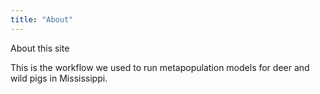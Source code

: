 ```yaml
---
title: "About"
---
```


About this site

This is the workflow we used to run metapopulation models for deer and wild pigs in Mississippi.
